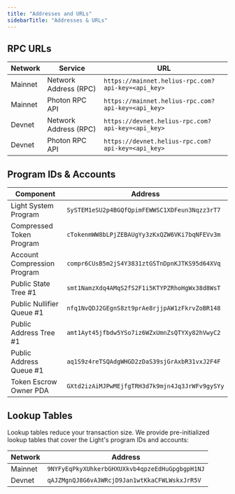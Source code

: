 ```yaml
---
title: "Addresses and URLs"
sidebarTitle: "Addresses & URLs"
---
```


## RPC URLs

| Network | Service               | URL                                                |
| ------- | --------------------- | -------------------------------------------------- |
| Mainnet | Network Address (RPC) | `https://mainnet.helius-rpc.com?api-key=<api_key>` |
| Mainnet | Photon RPC API        | `https://mainnet.helius-rpc.com?api-key=<api_key>` |
| Devnet  | Network Address (RPC) | `https://devnet.helius-rpc.com?api-key=<api_key>`  |
| Devnet  | Photon RPC API        | `https://devnet.helius-rpc.com?api-key=<api_key>`  |

## Program IDs & Accounts

| Component                   | Address                                        |
| --------------------------- | ---------------------------------------------- |
| Light System Program        | `SySTEM1eSU2p4BGQfQpimFEWWSC1XDFeun3Nqzz3rT7`  |
| Compressed Token Program    | `cTokenmWW8bLPjZEBAUgYy3zKxQZW6VKi7bqNFEVv3m`  |
| Account Compression Program | `compr6CUsB5m2jS4Y3831ztGSTnDpnKJTKS95d64XVq`  |
| Public State Tree #1        | `smt1NamzXdq4AMqS2fS2F1i5KTYPZRhoHgWx38d8WsT`  |
| Public Nullifier Queue #1   | `nfq1NvQDJ2GEgnS8zt9prAe8rjjpAW1zFkrvZoBR148`  |
| Public Address Tree #1      | `amt1Ayt45jfbdw5YSo7iz6WZxUmnZsQTYXy82hVwyC2`  |
| Public Address Queue #1     | `aq1S9z4reTSQAdgWHGD2zDaS39sjGrAxbR31vxJ2F4F`  |
| Token Escrow Owner PDA      | `GXtd2izAiMJPwMEjfgTRH3d7k9mjn4Jq3JrWFv9gySYy` |

## Lookup Tables

Lookup tables reduce your transaction size. We provide pre-initialized lookup tables that cover the Light's program IDs and accounts:

| Network | Address                                        |
| ------- | ---------------------------------------------- |
| Mainnet | `9NYFyEqPkyXUhkerbGHXUXkvb4qpzeEdHuGpgbgpH1NJ` |
| Devnet  | `qAJZMgnQJ8G6vA3WRcjD9Jan1wtKkaCFWLWskxJrR5V`  |
